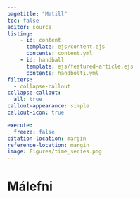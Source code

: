 ```yaml
---
pagetitle: "Metill"
toc: false
editor: source
listing:
    - id: content
      template: ejs/content.ejs
      contents: content.yml
    - id: handball
      template: ejs/featured-article.ejs
      contents: handbolti.yml
filters:
  - collapse-callout
collapse-callout:
  all: true
callout-appearance: simple
callout-icon: true

execute:
  freeze: false
citation-location: margin
reference-location: margin
image: Figures/time_series.png
---
```


::: {#handball .column-screen}
:::



# Málefni {.column-page}

::: {#content .column-page}
:::



